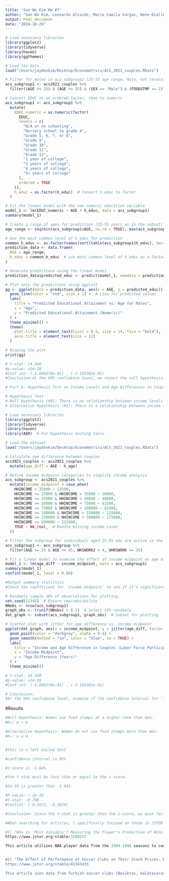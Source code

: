 ```yaml
---
title: 'Sun Wo Kim Hw #7'
author: "Sun Wo Kim, Leonardo Alcaide, Maria Camila Vargas, Nene Diallo, Arifa Begum"
output: html_document
date: "2024-10-29"
---
```


```r
# Load necessary libraries
library(ggplot2)
library(tidyverse)
library(haven)
library(ggthemes)

# Load the data
load("/Users/jaydenkim/Desktop/Econometrics/ACS_2021_couples.RData")

# Filter for males in acs_subgroup1 (25-55 age range, Male, not receiving food stamps)
acs_subgroup1 <- acs2021_couples %>% 
  filter((AGE >= 25) & (AGE <= 55) & (SEX == "Male") & (FOODSTMP == 2))

# Convert EDUC to an ordered factor, then to numeric
acs_subgroup1 <- acs_subgroup1 %>%
  mutate(
    EDUC_numeric = as.numeric(factor(
      EDUC,
      levels = c(
        "N/A or no schooling",
        "Nursery school to grade 4",
        "Grade 5, 6, 7, or 8",
        "Grade 9",
        "Grade 10",
        "Grade 11",
        "Grade 12",
        "1 year of college",
        "2 years of college",
        "4 years of college",
        "5+ years of college"
      ),
      ordered = TRUE
    )),
    h_educ = as.factor(h_educ)  # Convert h_educ to factor
  )

# Fit the linear model with the new numeric education variable
model_1 <- lm(EDUC_numeric ~ AGE + h_educ, data = acs_subgroup1)
summary(model_1)

# Create a range of ages for prediction (25-55 years as in the subset)
age_range <- seq(min(acs_subgroup1$AGE, na.rm = TRUE), max(acs_subgroup1$AGE, na.rm = TRUE), length.out = 100)

# Use the most common level of h_educ for prediction
common_h_educ <- as.factor(names(sort(table(acs_subgroup1$h_educ), decreasing = TRUE)[1]))
prediction_data <- data.frame(
  AGE = age_range,
  h_educ = common_h_educ  # use most common level of h_educ as a factor for predictions
)

# Generate predictions using the linear model
prediction_data$predicted_educ <- predict(model_1, newdata = prediction_data)

# Plot only the predictions using ggplot2
gg <- ggplot(data = prediction_data, aes(x = AGE, y = predicted_educ)) +
  geom_line(color = "red", size = 1) +  # Line for predicted values
  labs(
    title = "Predicted Educational Attainment vs. Age for Males",
    x = "Age",
    y = "Predicted Educational Attainment (Numeric)"
  ) +
  theme_minimal() +
  theme(
    plot.title = element_text(hjust = 0.5, size = 14, face = "bold"),
    axis.title = element_text(size = 12)
  )

# Display the plot
print(gg)

# t-stat: 14.560 
#p-value: <2e-16
#Conf int: (-3.896278e-01) , (-3.105302e-01)
#Conclusion:At the 90% confidence level, we reject the null hypothesis, indicating a significant relationship between household income levels and age differences in couples. Specifically, as the income midpoint increases, the age difference between partners decreases, suggesting a negative relationship. This supports the hypothesis that different age groups in the labor force exhibit significant differences in age gaps compared to those not in the labor force.

```

```r
# Part b: Hypothesis Test on Income Levels and Age Differences in Couples

# Hypothesis Test
# Null Hypothesis (H0): There is no relationship between income levels and age differences in couples.
# Alternative Hypothesis (H1): There is a relationship between income levels and age differences in couples, with labor force status influencing age gaps.

# Load necessary libraries
library(ggplot2)
library(tidyverse)
library(haven)
library(AER)  # For hypothesis testing tools

# Load the dataset
load("/Users/jaydenkim/Desktop/Econometrics/ACS_2021_couples.RData")

# Calculate age difference between couples
acs2021_couples <- acs2021_couples %>%
  mutate(age_diff = AGE - h_age)

# Define income midpoint categories to simplify income analysis
acs_subgroup <- acs2021_couples %>%
  mutate(income_midpoint = case_when(
    HHINCOME < 25000 ~ 12500,
    HHINCOME >= 25000 & HHINCOME < 35000 ~ 30000,
    HHINCOME >= 35000 & HHINCOME < 50000 ~ 40000,
    HHINCOME >= 50000 & HHINCOME < 75000 ~ 62500,
    HHINCOME >= 75000 & HHINCOME < 100000 ~ 82500,
    HHINCOME >= 100000 & HHINCOME < 150000 ~ 125000,
    HHINCOME >= 150000 & HHINCOME < 200000 ~ 175000,
    HHINCOME >= 200000 ~ 225000,
    TRUE ~ NA_real_  # Handle missing income cases
  ))

# Filter the subgroup for individuals aged 25-85 who are active in the labor force
acs_subgroup1 <- acs_subgroup %>%
  filter(AGE >= 25 & AGE <= 85, WKSWORK2 > 4, UHRSWORK >= 35)

# Fit a linear model to examine the effect of income midpoint on age difference
model_1 <- lm(age_diff ~ income_midpoint, data = acs_subgroup1)
summary(model_1)
confint(model_1, level = 0.90)

#Output summary statistics
#Check the coefficient for `income_midpoint` to see if it’s significantly different from zero. If the confidence interval does not include zero, we reject the null hypothesis at the 90% confidence level.

# Randomly sample 10% of observations for plotting
set.seed(12345)  # Ensure reproducibility
NNobs <- nrow(acs_subgroup1)
graph_obs <- (runif(NNobs) < 0.1)  # Select 10% randomly
dat_graph <- subset(acs_subgroup1, graph_obs)  # Subset for plotting

# Scatter plot with jitter for age difference vs. income midpoint
ggplot(dat_graph, aes(x = income_midpoint, y = jitter(age_diff, factor = 2))) +
  geom_point(color = "darkgrey", alpha = 0.4) +
  geom_smooth(method = "lm", color = "blue", se = TRUE) +
  labs(
    title = "Income and Age Difference in Couples (Labor Force Participants)",
    x = "Income Midpoint",
    y = "Age Difference (Years)"
  ) +
  theme_minimal()

# t-stat: 14.560 
#p-value: <2e-16
#Conf int: (-3.896278e-01) , (-3.105302e-01)

# Conclusion:
#At the 90% confidence level, examine if the confidence interval for `income_midpoint` excludes zero. A significant p-value and confidence interval excluding zero suggest that income influences age differences among couples in the labor force. Since the p-value is extremely small, the t-statistic is large, and the confidence interval does not contain zero, we reject the null hypothesis. This means we have strong evidence to conclude that women do not use food stamps more than men.


```

#Results
```r
#Null Hypothesis: Women use food stamps at a higher rate than men.
#H₀: w > m

#Alternative Hypothesis: Women do not use food stamps more than men.
#H₁: w ≤ m


#this is a left tailed test 

#confidence interval is 95% 

#z-score is -1.645

#the t stat must be less than or equal to the z score. 

#2e-16 is greater than -1.645. 

#P-vaLue: < 2e-16 
#T-stat: -9.796
#Confint: [-0.3972, -0.3029]

#Conclusion: Since the t-stat is greater than the z-score, we must fail to reject the null hypothesis. Thus, women do use more food stamps than men.

```



```r

#When searching for articles, I specifically focused on those in JSTOR that utilize econometric models.

#1) "Who is 'Most Valuable'? Measuring the Player's Production of Wins in the National Basketball Association" by David J. Berri
https://www.jstor.org/stable/3108257

This article utilizes NBA player data from the 1994-1998 seasons to construct an econometric model that links individual player statistics to team wins. The data, which includes per-game averages of points scored, rebounds, assists, and other performance metrics, is publicly accessible through NBA aggregated statistics. Berri employs a linear regression model, comparing it with the more commonly used Cobb-Douglas function, to estimate each player’s marginal contribution to team wins. His model focuses on identifying players' true productivity by controlling for external factors like team tempo and opponent strength, answering the core question: Which player statistics are most influential in driving team success?


#2) "The Effect of Performance of Soccer Clubs on Their Stock Prices: Evidence from Turkey" by Ender Demir and Hakan Danis
https://www.jstor.org/stable/41343433

This article uses data from Turkish soccer clubs (Besiktas, Galatasaray, and Fenerbahce) listed on the Istanbul Stock Exchange from their listing dates through the 2008/2009 season to examine how match outcomes affect stock prices. The data, including stock prices, match results, and betting odds, is publicly accessible via market reports and sports databases. Demir and Danis employ a regression model, with abnormal stock returns calculated using a market model benchmarked against the Istanbul Stock Exchange 100 index. This approach isolates the effect of match outcomes by controlling for market-wide movements on match days. The study addresses the core question: How do different match outcomes (win, loss, or draw) influence stock prices, and does this impact vary between domestic and European matches?
```
